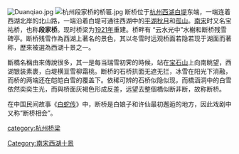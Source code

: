 {{Other uses|斷橋 (消歧義)}}
{{unreferenced|time=2019-09-08T05:31:44+00:00}}
{{文物保护单位
| 名称 = 西湖十景
| 子项 = 断桥残雪
| 图片 = [[File:断桥残雪国保碑.JPG|220px]]
| 所在 = [[浙江省|浙江省]][[杭州市|杭州市]]
| 分类 = 其他
| 时代 = [[南宋|南宋]]至[[清|清]]
| 编号 = 7-1938-6-002
| 登录 = 2013年3月
| Cat = 杭州市全国重点文物保护单位
}}

[[File:Duanqiao.jpg|thumb]]
[[File:杭州段家桥的桥匾.jpg|thumb]]
断桥位于[[杭州|杭州]][[西湖|西湖]][[白堤|白堤]]东端，一端连着西湖北岸的北山路，一端沿着白堤可通往西湖中的[[平湖秋月|平湖秋月]]和[[孤山|孤山]]。[[南宋|南宋]]时又名宝祐桥，也称'''段家桥'''。现时桥梁为[[1921年|1921年]]重建。桥畔有 “云水光中”水榭和断桥残雪碑亭。断桥残雪作為西湖上著名的景色，其以冬雪时远观桥面若隐若现于湖面而著称，歷來被選為西湖十景之一。

斷橋名稱由來傳說很多，其一是每当瑞雪初霁的時候，站在[[宝石山|宝石山]]上向南眺望，西湖银装素裹，白堤横亘雪柳霜桃。断桥的石桥拱面无遮无拦，冰雪在阳光下消融，而桥的两端还在皑皑白雪的覆盖下。依稀可辨的石桥似隐似现，而橋涵洞中的白雪依然奕奕生光，而與桥面灰褐色形成反差，远望去整個橋似断非断，故称断桥。

在中国民间故事《[[白蛇传|白蛇传]]》中，断桥是白娘子和许仙最初邂逅的地方，因此戏剧中又称“断桥相会”。

{{西湖十景}}
{{西湖十六遗迹}}
[[Category:南宋西湖十景|Category:南宋西湖十景]]
[[category:杭州桥梁|category:杭州桥梁]]
